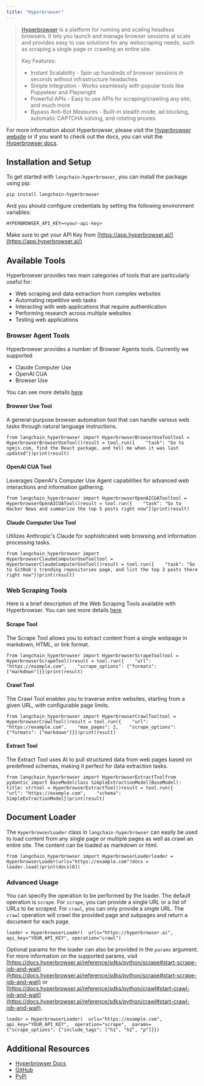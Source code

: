 ```yaml
---
title: "Hyperbrowser"
---
```


> [Hyperbrowser](https://hyperbrowser.ai) is a platform for running and scaling headless browsers. It lets you launch and manage browser sessions at scale and provides easy to use solutions for any webscraping needs, such as scraping a single page or crawling an entire site.
>
> Key Features:
>
> * Instant Scalability - Spin up hundreds of browser sessions in seconds without infrastructure headaches
> * Simple Integration - Works seamlessly with popular tools like Puppeteer and Playwright
> * Powerful APIs - Easy to use APIs for scraping/crawling any site, and much more
> * Bypass Anti-Bot Measures - Built-in stealth mode, ad blocking, automatic CAPTCHA solving, and rotating proxies

For more information about Hyperbrowser, please visit the [Hyperbrowser website](https://hyperbrowser.ai) or if you want to check out the docs, you can visit the [Hyperbrowser docs](https://docs.hyperbrowser.ai).

## Installation and Setup

To get started with `langchain-hyperbrowser`, you can install the package using pip:

```
pip install langchain-hyperbrowser
```

And you should configure credentials by setting the following environment variables:

`HYPERBROWSER_API_KEY=<your-api-key>`

Make sure to get your API Key from [https://app.hyperbrowser.ai/](https://app.hyperbrowser.ai/)

## Available Tools

Hyperbrowser provides two main categories of tools that are particularly useful for:

* Web scraping and data extraction from complex websites
* Automating repetitive web tasks
* Interacting with web applications that require authentication
* Performing research across multiple websites
* Testing web applications

### Browser Agent Tools

Hyperbrowser provides a number of Browser Agents tools. Currently we supported

* Claude Computer Use
* OpenAI CUA
* Browser Use

You can see more details [here](/oss/integrations/tools/hyperbrowser_browser_agent_tools)

#### Browser Use Tool

A general-purpose browser automation tool that can handle various web tasks through natural language instructions.

```
from langchain_hyperbrowser import HyperbrowserBrowserUseTooltool = HyperbrowserBrowserUseTool()result = tool.run({    "task": "Go to npmjs.com, find the React package, and tell me when it was last updated"})print(result)
```

#### OpenAI CUA Tool

Leverages OpenAI's Computer Use Agent capabilities for advanced web interactions and information gathering.

```
from langchain_hyperbrowser import HyperbrowserOpenAICUATooltool = HyperbrowserOpenAICUATool()result = tool.run({    "task": "Go to Hacker News and summarize the top 5 posts right now"})print(result)
```

#### Claude Computer Use Tool

Utilizes Anthropic's Claude for sophisticated web browsing and information processing tasks.

```
from langchain_hyperbrowser import HyperbrowserClaudeComputerUseTooltool = HyperbrowserClaudeComputerUseTool()result = tool.run({    "task": "Go to GitHub's trending repositories page, and list the top 3 posts there right now"})print(result)
```

### Web Scraping Tools

Here is a brief description of the Web Scraping Tools available with Hyperbrowser. You can see more details [here](/oss/integrations/tools/hyperbrowser_web_scraping_tools)

#### Scrape Tool

The Scrape Tool allows you to extract content from a single webpage in markdown, HTML, or link format.

```
from langchain_hyperbrowser import HyperbrowserScrapeTooltool = HyperbrowserScrapeTool()result = tool.run({    "url": "https://example.com",    "scrape_options": {"formats": ["markdown"]}})print(result)
```

#### Crawl Tool

The Crawl Tool enables you to traverse entire websites, starting from a given URL, with configurable page limits.

```
from langchain_hyperbrowser import HyperbrowserCrawlTooltool = HyperbrowserCrawlTool()result = tool.run({    "url": "https://example.com",    "max_pages": 2,    "scrape_options": {"formats": ["markdown"]}})print(result)
```

#### Extract Tool

The Extract Tool uses AI to pull structured data from web pages based on predefined schemas, making it perfect for data extraction tasks.

```
from langchain_hyperbrowser import HyperbrowserExtractToolfrom pydantic import BaseModelclass SimpleExtractionModel(BaseModel):    title: strtool = HyperbrowserExtractTool()result = tool.run({    "url": "https://example.com",    "schema": SimpleExtractionModel})print(result)
```

## Document Loader

The `HyperbrowserLoader` class in `langchain-hyperbrowser` can easily be used to load content from any single page or multiple pages as well as crawl an entire site. The content can be loaded as markdown or html.

```
from langchain_hyperbrowser import HyperbrowserLoaderloader = HyperbrowserLoader(urls="https://example.com")docs = loader.load()print(docs[0])
```

### Advanced Usage

You can specify the operation to be performed by the loader. The default operation is `scrape`. For `scrape`, you can provide a single URL or a list of URLs to be scraped. For `crawl`, you can only provide a single URL. The `crawl` operation will crawl the provided page and subpages and return a document for each page.

```
loader = HyperbrowserLoader(  urls="https://hyperbrowser.ai", api_key="YOUR_API_KEY", operation="crawl")
```

Optional params for the loader can also be provided in the `params` argument. For more information on the supported params, visit [https://docs.hyperbrowser.ai/reference/sdks/python/scrape#start-scrape-job-and-wait](https://docs.hyperbrowser.ai/reference/sdks/python/scrape#start-scrape-job-and-wait) or [https://docs.hyperbrowser.ai/reference/sdks/python/crawl#start-crawl-job-and-wait](https://docs.hyperbrowser.ai/reference/sdks/python/crawl#start-crawl-job-and-wait).

```
loader = HyperbrowserLoader(  urls="https://example.com",  api_key="YOUR_API_KEY",  operation="scrape",  params={"scrape_options": {"include_tags": ["h1", "h2", "p"]}})
```

## Additional Resources

* [Hyperbrowser Docs](https://docs.hyperbrowser.ai/)
* [GitHub](https://github.com/hyperbrowserai/langchain-hyperbrowser/)
* [PyPi](https://pypi.org/project/langchain-hyperbrowser/)
